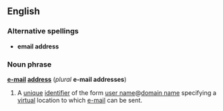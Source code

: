 ==English==
=== Alternative spellings ===
*'''email address'''

=== Noun phrase ===
'''[[e-mail]] [[address]]''' (''plural'' '''e-mail addresses''')

# A [[unique]] [[identifier]] of the form [[user name]]@[[domain name]] specifying a [[virtual]] location to which [[e-mail]] can be sent.